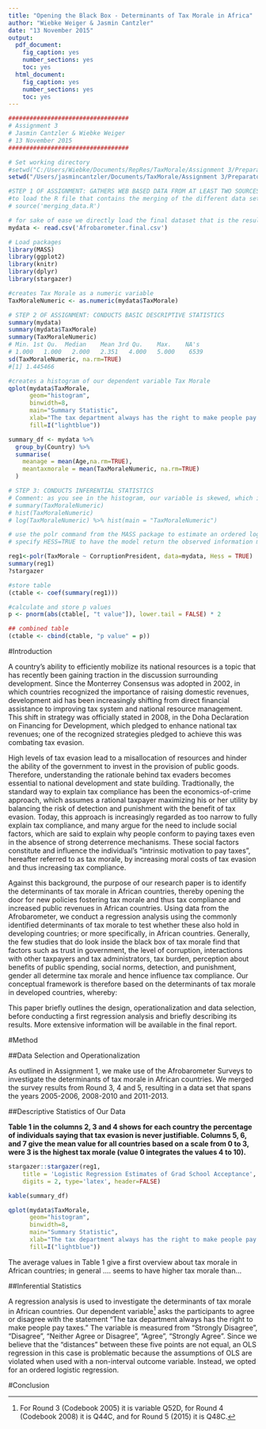 ```yaml
---
title: "Opening the Black Box - Determinants of Tax Morale in Africa"
author: "Wiebke Weiger & Jasmin Cantzler"
date: "13 November 2015"
output:
  pdf_document:
    fig_caption: yes
    number_sections: yes
    toc: yes
  html_document:
    fig_caption: yes
    number_sections: yes
    toc: yes
---
```

\pagebreak
```r
##################################
# Assignment 3
# Jasmin Cantzler & Wiebke Weiger
# 13 November 2015
##################################

# Set working directory
#setwd("C:/Users/Wiebke/Documents/RepRes/TaxMorale/Assignment 3/PreparatoryWork")
setwd("/Users/jasmincantzler/Documents/TaxMorale/Assignment 3/PreparatoryWork")

#STEP 1 OF ASSIGNMENT: GATHERS WEB BASED DATA FROM AT LEAST TWO SOURCES, MERGES THE DATA SETS 
#to load the R file that contains the merging of the different data sets please
# source('merging_data.R') 

# for sake of ease we directly load the final dataset that is the result of the file above
mydata <- read.csv('Afrobarometer.final.csv')

# Load packages
library(MASS)
library(ggplot2)
library(knitr)
library(dplyr)
library(stargazer)

#creates Tax Morale as a numeric variable
TaxMoraleNumeric <- as.numeric(mydata$TaxMorale)

# STEP 2 OF ASSIGNMENT: CONDUCTS BASIC DESCRIPTIVE STATISTICS 
summary(mydata) 
summary(mydata$TaxMorale)
summary(TaxMoraleNumeric)
# Min. 1st Qu.  Median    Mean 3rd Qu.    Max.    NA's 
# 1.000   1.000   2.000   2.351   4.000   5.000    6539 
sd(TaxMoraleNumeric, na.rm=TRUE)
#[1] 1.445466

#creates a histogram of our dependent variable Tax Morale
qplot(mydata$TaxMorale,
      geom="histogram",
      binwidth=8,
      main="Summary Statistic",
      xlab="The tax department always has the right to make people pay taxes.",
      fill=I("lightblue"))

summary_df <- mydata %>% 
  group_by(Country) %>% 
  summarise(
    meanage = mean(Age,na.rm=TRUE), 
    meantaxmorale = mean(TaxMoraleNumeric, na.rm=TRUE)
  )

# STEP 3: CONDUCTS INFERENTIAL STATISTICS
# Comment: as you see in the histogram, our variable is skewed, which is also the case if we transform it to natural log. 
# summary(TaxMoraleNumeric)
# hist(TaxMoraleNumeric)
# log(TaxMoraleNumeric) %>% hist(main = "TaxMoraleNumeric")

# use the polr command from the MASS package to estimate an ordered logistic regression model. 
# specify HESS=TRUE to have the model return the observed information matrix from optimization which is used to get standard errors

reg1<-polr(TaxMorale ~ CorruptionPresident, data=mydata, Hess = TRUE)
summary(reg1)
?stargazer

#store table
(ctable <- coef(summary(reg1)))

#calculate and store p values
p <- pnorm(abs(ctable[, "t value"]), lower.tail = FALSE) * 2

## combined table
(ctable <- cbind(ctable, "p value" = p))
```

#Introduction

A country's ability to efficiently mobilize its national resources is a topic that has recently been gaining traction in the discussion surrounding development. Since the Monterrey Consensus was adopted in 2002, in which countries recognized the importance of raising domestic revenues, development aid has been increasingly shifting from direct financial assistance to improving tax system and national resource management. This shift in strategy was officially stated in 2008, in the Doha Declaration on Financing for Development, which pledged to enhance national tax revenues; one of the recognized strategies pledged to achieve this was combating tax evasion.
  
High levels of tax evasion lead to a misallocation of resources and hinder the ability of the government to invest in the provision of public goods. Therefore, understanding the rationale behind tax evaders becomes essential to national development and state building. Tradtionally, the standard way to explain tax compliance has been the economics-of-crime approach, which assumes a rational taxpayer maximizing his or her utility by balancing the risk of detection and punishment with the benefit of tax evasion. Today, this approach is increasingly regarded as too narrow to fully explain tax compliance, and many argue for the need to include social factors, which are said to explain why people conform to paying taxes even in the absence of strong deterrence mechanisms. These social factors constitute and influence the individual's "intrinsic motivation to pay taxes", hereafter referred to as tax morale, by increasing moral costs of tax evasion and thus increasing tax compliance.

Against this background, the purpose of our research paper is to identify the determinants of tax morale in African countries, thereby opening the door for new policies fostering tax morale and thus tax compliance and increased public revenues in African countries. Using data from the Afrobarometer, we conduct a regression analysis using the commonly identified determinants of tax morale to test whether these also hold in developing countries; or more specifically, in African countries. Generally, the few studies that do look inside the black box of tax morale find that factors such as trust in government, the level of corruption, interactions with other taxpayers and tax administrators, tax burden, perception about benefits of public spending, social norms, detection, and punishment, gender all determine tax morale and hence influence tax compliance. Our conceptual framework is therefore based on the determinants of tax morale in developed countries, whereby:

\begin{equation}
\begin{aligned}
Tax Morale_i = & \alpha_i + \beta_1 Trust in Government/Public Officials_i + \beta_2 Level of Corruption_i \\
& + \beta_3 interactions with other taxpayers_i + \beta_4 tax burden_i \\
& + \beta_5 detection and punishment_i + \beta_5 Social Norms_i + \epsilon_i
\end{aligned}
\end{equation}

This paper briefly outlines the design, operationalization and data selection, before conducting a first regression analysis and briefly describing its results. More extensive information will be available in the final report. 

#Method

##Data Selection and Operationalization

As outlined in Assignment 1, we make use of the Afrobarometer Surveys to investigate the determinants of tax morale in African countries. We merged the survey results from Round 3, 4 and 5, resulting in a data set that spans the years 2005-2006, 2008-2010 and 2011-2013.

##Descriptive Statistics of Our Data

**Table 1 in the columns 2, 3 and 4 shows for each country the percentage of individuals saying that tax evasion is never justifiable. Columns 5, 6, and 7 give the mean value for all countries based on a scale from 0 to 3, were 3 is the highest tax morale (value 0 integrates the values 4 to 10).**

```r
stargazer::stargazer(reg1,
    title = 'Logistic Regression Estimates of Grad School Acceptance',
    digits = 2, type='latex', header=FALSE)

kable(summary_df)

qplot(mydata$TaxMorale,
      geom="histogram",
      binwidth=8,
      main="Summary Statistic",
      xlab="The tax department always has the right to make people pay taxes.",
      fill=I("lightblue"))
```

The average values in Table 1 give a first overview about tax morale in African countries; in general .... seems to have higher tax morale than...

##Inferential Statistics

A regression analysis is used to investigate the determinants of tax morale in African countries. Our dependent variable[^1] asks the participants to agree or disagree with the statement "The tax department always has the right to make people pay taxes." The variable is measured from  "Strongly Disagree", "Disagree", "Neither Agree or Disagree", "Agree", "Strongly Agree". Since we believe that the "distances" between these five points are not equal, an OLS regression in this case is problematic because the assumptions of OLS are violated when used with a non-interval outcome variable. Instead, we opted for an ordered logistic regression. 



#Conclusion






[^1]: For Round 3 (Codebook 2005) it is variable Q52D, for Round 4 (Codebook 2008) it is Q44C, and for Round 5 (2015) it is Q48C.